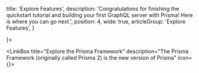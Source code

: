 
  title: 'Explore Features',
  description: 'Congratulations for finishing the quickstart tutorial and building your first GraphQL server with Prisma! Here is where you can go next.',
  position: 4,
  wide: true,
  articleGroup: 'Explore Features',
}

<Row>
  <LinkBox
    title="Understand Prisma"
    description="Learn Prisma’s most important concepts and how everything fits together."
    icon={<UnderstandPrismaIcon />}>
    <RowLink
      text="Prisma Intro: What, Why & How"
      href="/-j9ff/" />
    <RowLink
      text="Basics: Datamodel, Prisma Client & Server"
      href="/-fgz4" />
    <RowLink
      text="Prisma under the Hood"
      href="/-j8ff" />
  </LinkBox>

  <LinkBox
    title="Explore the Prisma Framework"
    description="The Prisma Framework (originally called Prisma 2) is the new version of Prisma"
    icon={<DevelopServiceIcon />}>
    <RowLink
      text="GitHub & Docs"
      href="https://www.github.com/prisma/prisma2/" />
    <RowLink
      text="Photon.js (Database client)"
      href="https://www.github.com/prisma/photonjs/" />
    <RowLink
      text="Lift (Data modeling & Migrations)"
      href="https://www.github.com/prisma/lift/" />
    <RowLink
      text="Tutorial"
      href="https://github.com/prisma/prisma2/blob/master/docs/tutorial.md" />
  </LinkBox>
</Row>